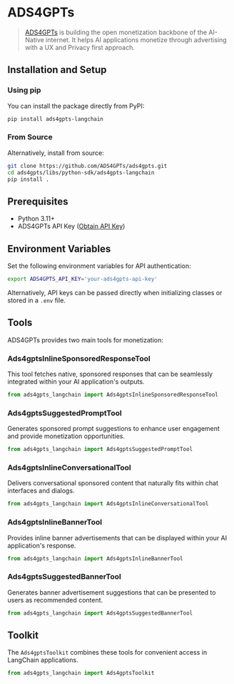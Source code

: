 # ADS4GPTs

> [ADS4GPTs](https://www.ads4gpts.com/) is building the open monetization backbone of the AI-Native internet. It helps AI applications monetize through advertising with a UX and Privacy first approach.

## Installation and Setup

### Using pip
You can install the package directly from PyPI:

```bash
pip install ads4gpts-langchain
```

### From Source
Alternatively, install from source:

```bash
git clone https://github.com/ADS4GPTs/ads4gpts.git
cd ads4gpts/libs/python-sdk/ads4gpts-langchain
pip install .
```

## Prerequisites

- Python 3.11+
- ADS4GPTs API Key ([Obtain API Key](https://www.ads4gpts.com))

## Environment Variables
Set the following environment variables for API authentication:

```bash
export ADS4GPTS_API_KEY='your-ads4gpts-api-key'
```

Alternatively, API keys can be passed directly when initializing classes or stored in a `.env` file.

## Tools

ADS4GPTs provides two main tools for monetization:

### Ads4gptsInlineSponsoredResponseTool
This tool fetches native, sponsored responses that can be seamlessly integrated within your AI application's outputs.

```python
from ads4gpts_langchain import Ads4gptsInlineSponsoredResponseTool
```

### Ads4gptsSuggestedPromptTool
Generates sponsored prompt suggestions to enhance user engagement and provide monetization opportunities.

```python
from ads4gpts_langchain import Ads4gptsSuggestedPromptTool
```
### Ads4gptsInlineConversationalTool
Delivers conversational sponsored content that naturally fits within chat interfaces and dialogs.

```python
from ads4gpts_langchain import Ads4gptsInlineConversationalTool
```

### Ads4gptsInlineBannerTool
Provides inline banner advertisements that can be displayed within your AI application's response.

```python
from ads4gpts_langchain import Ads4gptsInlineBannerTool
```

### Ads4gptsSuggestedBannerTool
Generates banner advertisement suggestions that can be presented to users as recommended content.

```python
from ads4gpts_langchain import Ads4gptsSuggestedBannerTool
```

## Toolkit

The `Ads4gptsToolkit` combines these tools for convenient access in LangChain applications.

```python
from ads4gpts_langchain import Ads4gptsToolkit
```
